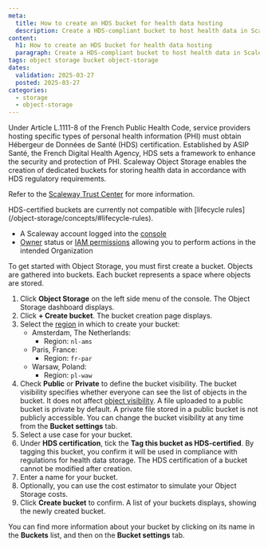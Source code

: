 ```yaml
---
meta:
  title: How to create an HDS bucket for health data hosting
  description: Create a HDS-compliant bucket to host health data in Scaleway Object Storage.
content:
  h1: How to create an HDS bucket for health data hosting
  paragraph: Create a HDS-compliant bucket to host health data in Scaleway Object Storage.
tags: object storage bucket object-storage
dates:
  validation: 2025-03-27
  posted: 2025-03-27
categories:
  - storage
  - object-storage
---
```


Under Article L.1111-8 of the French Public Health Code, service providers hosting specific types of personal health information (PHI) must obtain Hébergeur de Données de Santé (HDS) certification. Established by ASIP Santé, the French Digital Health Agency, HDS sets a framework to enhance the security and protection of PHI. Scaleway Object Storage enables the creation of dedicated buckets for storing health data in accordance with HDS regulatory requirements.

Refer to the [Scaleway Trust Center](https://security.scaleway.com/) for more information.

<Message type="important">
HDS-certified buckets are currently not compatible with [lifecycle rules](/object-storage/concepts/#lifecycle-rules).
</Message>
<Macro id="requirements" />

- A Scaleway account logged into the [console](https://console.scaleway.com)
- [Owner](/iam/concepts/#owner) status or [IAM permissions](/iam/concepts/#permission) allowing you to perform actions in the intended Organization

To get started with Object Storage, you must first create a bucket. Objects are gathered into buckets. Each bucket represents a space where objects are stored.

1. Click **Object Storage** on the left side menu of the console. The Object Storage dashboard displays.
2. Click **+ Create bucket**. The bucket creation page displays.
3. Select the [region](/object-storage/concepts/#region-and-availability-zone) in which to create your bucket:
    - Amsterdam, The Netherlands:
      - Region: `nl-ams`
    - Paris, France:
      - Region: `fr-par`
    - Warsaw, Poland:
      - Region: `pl-waw`
4. Check **Public** or **Private** to define the bucket visibility. The bucket visibility specifies whether everyone can see the list of objects in the bucket. It does not affect [object visibility](/object-storage/concepts/#visibility).
    <Message type="note">
      A file uploaded to a public bucket is private by default.
      A private file stored in a public bucket is not publicly accessible.
      You can change the bucket visibility at any time from the **Bucket settings** tab.
    </Message>
5. Select a use case for your bucket.
6. Under **HDS certification**, tick the **Tag this bucket as HDS-certified**.
    <Message type="note">
    By tagging this bucket, you confirm it will be used in compliance with regulations for health data storage. The HDS certification of a bucket cannot be modified after creation.
    </Message>
8. Enter a name for your bucket.
9. Optionally, you can use the cost estimator to simulate your Object Storage costs.
10. Click **Create bucket** to confirm. A list of your buckets displays, showing the newly created bucket.

You can find more information about your bucket by clicking on its name in the **Buckets** list, and then on the **Bucket settings** tab.

